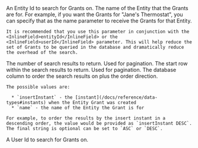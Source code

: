 
<APIBlock>
  <APIField name={props.parameter_prefix + "entityId"} type="UUID" optional>
    An Entity Id to search for Grants on.
  </APIField>
  <APIField name={props.parameter_prefix + "name"} type="String" optional>
    The name of the Entity that the Grants are for. For example, if you want the Grants for "Jane's Thermostat", you can specify that as the name parameter to receive the Grants for that Entity.

    It is recommended that you use this parameter in conjunction with the <InlineField>entityId</InlineField> or the <InlineField>userId</InlineField> parameter. This will help reduce the set of Grants to be queried in the database and dramatically reduce the overhead of the search.
  </APIField>
  <APIField name={props.parameter_prefix + "numberOfResults"} type="Integer" optional defaults="25">
    The number of search results to return. Used for pagination.
  </APIField>
  <APIField name={props.parameter_prefix + "startRow"} type="Integer" optional defaults="0">
    The start row within the search results to return. Used for pagination.
  </APIField>
  <APIField name={props.parameter_prefix + "orderBy"} type="String" optional defaults="name ASC">
    The database column to order the search results on plus the order direction.

    The possible values are:

      * `insertInstant` - the [instant](/docs/reference/data-types#instants) when the Entity Grant was created
      * `name` - the name of the Entity the Grant is for

    For example, to order the results by the insert instant in a descending order, the value would be provided as `insertInstant DESC`. The final string is optional can be set to `ASC` or `DESC`.
  </APIField>
  <APIField name={props.parameter_prefix + "userId"} type="UUID" optional>
    A User Id to search for Grants on.
  </APIField>
</APIBlock>
